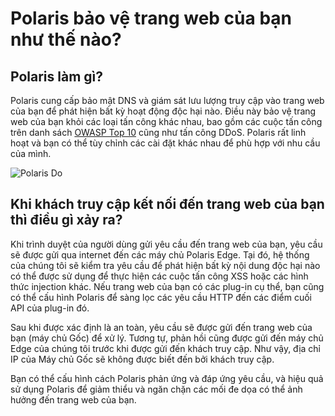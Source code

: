 # Polaris bảo vệ trang web của bạn như thế nào?

## Polaris làm gì?

Polaris cung cấp bảo mật DNS và giám sát lưu lượng truy cập vào trang web của bạn để phát hiện bất kỳ hoạt động độc hại
nào. Điều này bảo vệ trang web của bạn khỏi các loại tấn công khác nhau, bao gồm các cuộc tấn công trên danh sách [OWASP
Top 10](https://owasp.org/www-project-top-ten/) cũng như tấn công DDoS. Polaris rất linh hoạt và bạn có thể tùy chỉnh
các cài đặt khác nhau để phù hợp với nhu cầu của mình.

![Polaris Do](/img/quick-start/polaris-do.png)

## Khi khách truy cập kết nối đến trang web của bạn thì điều gì xảy ra?

Khi trình duyệt của người dùng gửi yêu cầu đến trang web của bạn, yêu cầu sẽ được gửi qua internet đến các máy chủ
Polaris Edge. Tại đó, hệ thống của chúng tôi sẽ kiểm tra yêu cầu để phát hiện bất kỳ nội dung độc hại nào có thể được
sử dụng để thực hiện các cuộc tấn công XSS hoặc các hình thức injection khác. Nếu trang web của bạn có các plug-in cụ thể,
bạn cũng có thể cấu hình Polaris để sàng lọc các yêu cầu HTTP đến các điểm cuối API của plug-in đó.

Sau khi được xác định là an toàn, yêu cầu sẽ được gửi đến trang web của bạn (máy chủ Gốc) để xử lý. Tương tự, phản hồi
cũng được gửi đến máy chủ Edge của chúng tôi trước khi được gửi đến khách truy cập. Như vậy, địa chỉ IP của Máy chủ Gốc
sẽ không được biết đến bởi khách truy cập.

Bạn có thể cấu hình cách Polaris phản ứng và đáp ứng yêu cầu, và hiệu quả sử dụng Polaris để giảm thiểu và ngăn chặn các
mối đe dọa có thể ảnh hưởng đến trang web của bạn.

